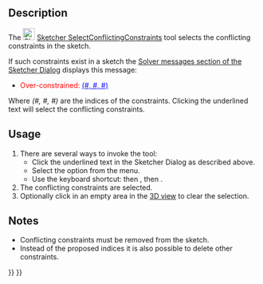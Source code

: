 <languages/>

{{Docnav
|[[Sketcher_SelectRedundantConstraints|Select redundant constraints]]
|[[Sketcher_ArcOverlay|Show/hide circular helper for arcs]]
|[[Sketcher_Workbench|Sketcher]]
|IconL=Sketcher_SelectRedundantConstraints.svg
|IconR=Sketcher_ArcOverlay.svg
|IconC=Workbench_Sketcher.svg
}}

{{GuiCommand
|Name=Sketcher SelectConflictingConstraints
|MenuLocation=Sketch → Sketcher visual → Select conflicting constraints
|Workbenches=[[Sketcher_Workbench|Sketcher]]
|Shortcut={{KEY|Z}} {{KEY|P}} {{KEY|C}}
|Version=0.15
}}

==Description==

The [[Image:Sketcher_SelectConflictingConstraints.svg|24px]] [[Sketcher_SelectConflictingConstraints|Sketcher SelectConflictingConstraints]] tool selects the conflicting constraints in the sketch.

If such constraints exist in a sketch the [[Sketcher_Dialog#Solver_messages|Solver messages section of the Sketcher Dialog]] displays this message:
* <span style="color:red;">Over-constrained: </span><span style="color:blue;text-decoration:underline;">(#, #, #)</span>
Where ''(#, #, #)'' are the indices of the constraints. Clicking the underlined text will select the conflicting constraints.

==Usage==

# There are several ways to invoke the tool:
#* Click the underlined text in the Sketcher Dialog as described above.
#* Select the {{MenuCommand|Sketch → Sketcher visual → [[Image:Sketcher_SelectConflictingConstraints.svg|16px]] Select conflicting constraints}} option from the menu.
#* Use the keyboard shortcut: {{KEY|Z}} then {{KEY|P}}, then {{KEY|C}}.
# The conflicting constraints are selected.
# Optionally click in an empty area in the [[3D_view|3D view]] to clear the selection.

==Notes==

* Conflicting constraints must be removed from the sketch.
* Instead of the proposed indices it is also possible to delete other constraints.


{{Docnav
|[[Sketcher_SelectRedundantConstraints|Select redundant constraints]]
|[[Sketcher_ArcOverlay|Show/hide circular helper for arcs]]
|[[Sketcher_Workbench|Sketcher]]
|IconL=Sketcher_SelectRedundantConstraints.svg
|IconR=Sketcher_ArcOverlay.svg
|IconC=Workbench_Sketcher.svg
}}

{{Sketcher_Tools_navi{{#translation:}}}}
{{Userdocnavi{{#translation:}}}}